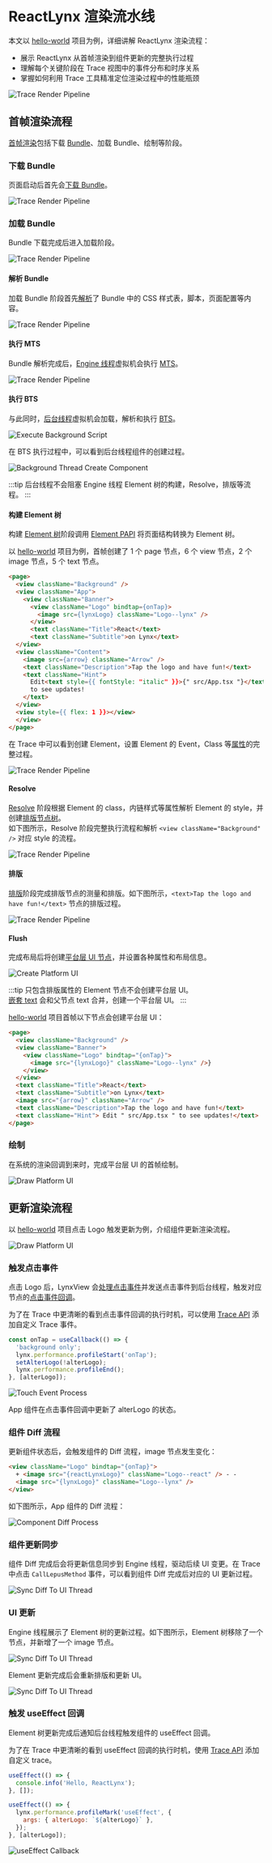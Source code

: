 <style>{`
  .full_image {
    width: 750px;
    margin: 20px;
  }
`}</style>

# ReactLynx 渲染流水线

本文以 [hello-world](https://github.com/lynx-family/lynx-examples/blob/main/examples/hello-world/) 项目为例，详细讲解 ReactLynx 渲染流程：

- 展示 ReactLynx 从首帧渲染到组件更新的完整执行过程
- 理解每个关键阶段在 Trace 视图中的事件分布和时序关系
- 掌握如何利用 Trace 工具精准定位渲染过程中的性能瓶颈

<img
  src="https://lf-lynx.tiktok-cdns.com/obj/lynx-artifacts-oss-sg/plugin/static/reactlynx-overview-trace.png"
  alt="Trace Render Pipeline"
  className="full_image"
/>

## 首帧渲染流程

[首帧渲染](/guide/spec.html#first-screen-rendering-or-fsr)包括下载 [Bundle](/guide/spec.html#lynx-bundle-or-bundle)、加载 Bundle、绘制等阶段。

### 下载 Bundle

页面启动后首先会[下载 Bundle](/guide/spec.html#load)。

<img
  src="https://lf-lynx.tiktok-cdns.com/obj/lynx-artifacts-oss-sg/plugin/static/download_lynx_bundle_trace.png"
  alt="Trace Render Pipeline"
  className="full_image"
/>

### 加载 Bundle

Bundle 下载完成后进入加载阶段。

<img
  src="https://lf-lynx.tiktok-cdns.com/obj/lynx-artifacts-oss-sg/plugin/static/first-screen-render-pipeline-in-trace-latest.png"
  alt="Trace Render Pipeline"
  className="full_image"
/>

#### 解析 Bundle

加载 Bundle 阶段首先[解析](/guide/spec.html#parse)了 Bundle 中的 CSS 样式表，脚本，页面配置等内容。

<img
  src="https://lf-lynx.tiktok-cdns.com/obj/lynx-artifacts-oss-sg/plugin/static/decode-lynx-bundle-trace.png"
  alt="Trace Render Pipeline"
  className="full_image"
/>

#### 执行 MTS

Bundle 解析完成后，[Engine 线程](/guide/spec.html#engine-thread-historically-known-as-tasm-thread)虚拟机会执行 [MTS](/guide/spec.html#main-thread-script-or-mts)。

<img
  src="https://lf-lynx.tiktok-cdns.com/obj/lynx-artifacts-oss-sg/plugin/static/execute-main-scripts-latest.png"
  alt="Trace Render Pipeline"
  className="full_image"
/>

#### 执行 BTS

与此同时，[后台线程](/guide/spec.html#background-scripting-thread-historically-known-as-js-thread)虚拟机会加载，解析和执行 [BTS](/guide/spec.html#background-thread-script-or-bts)。

<img
  src="https://lf-lynx.tiktok-cdns.com/obj/lynx-artifacts-oss-sg/plugin/static/backgound-script-execute-latest.png"
  alt="Execute Background Script"
  className="full_image"
/>

在 BTS 执行过程中，可以看到后台线程组件的创建过程。

<img
  src="https://lf-lynx.tiktok-cdns.com/obj/lynx-artifacts-oss-sg/plugin/static/background-thread-create-component-thread-latest.png"
  alt="Background Thread Create Component"
  className="full_image"
/>

:::tip
后台线程不会阻塞 Engine 线程 Element 树的构建，Resolve，排版等流程。
:::

#### 构建 Element 树

构建 [Element 树](/guide/spec.html#element-tree)阶段调用 [Element PAPI](/guide/spec.html#element-papi) 将页面结构转换为 Element 树。

以 [hello-world](https://github.com/lynx-family/lynx-examples/blob/main/examples/hello-world/) 项目为例，首帧创建了 1 个 page 节点，6 个 view 节点，2 个 image 节点，5 个 text 节点。

```html
<page>
  <view className="Background" />
  <view className="App">
    <view className="Banner">
      <view className="Logo" bindtap={onTap}>
        <image src={lynxLogo} className="Logo--lynx" />
      </view>
      <text className="Title">React</text>
      <text className="Subtitle">on Lynx</text>
  </view>
  <view className="Content">
    <image src={arrow} className="Arrow" />
    <text className="Description">Tap the logo and have fun!</text>
    <text className="Hint">
      Edit<text style={{ fontStyle: "italic" }}>{" src/App.tsx "}</text>
      to see updates!
    </text>
  </view>
  <view style={{ flex: 1 }}></view>
  </view>
</page>
```

在 Trace 中可以看到创建 Element，设置 Element 的 Event，Class 等[属性](/guide/spec.html#element-attribute-or-attribute)的完整过程。

<img
  src="https://lf-lynx.tiktok-cdns.com/obj/lynx-artifacts-oss-sg/plugin/static/construct-element-tree-trace.jpeg"
  alt="Trace Render Pipeline"
  className="full_image"
/>

#### Resolve

[Resolve](/guide/spec.html#resolve) 阶段根据 Element 的 class，内链样式等属性解析 Element 的 style，并创建[排版节点树](/guide/spec.html#layout-node-tree)。  
如下图所示，Resolve 阶段完整执行流程和解析 `<view className="Background" />` 对应 style 的流程。

<img
  src="https://lf-lynx.tiktok-cdns.com/obj/lynx-artifacts-oss-sg/plugin/static/resolve-in-trace.png"
  alt="Trace Render Pipeline"
  className="full_image"
/>

#### 排版

[排版](/guide/spec.html#layout)阶段完成排版节点的测量和排版。如下图所示，`<text>Tap the logo and have fun!</text>` 节点的排版过程。

<img
  src="https://lf-lynx.tiktok-cdns.com/obj/lynx-artifacts-oss-sg/plugin/static/layout-in-trace.png"
  alt="Trace Render Pipeline"
  className="full_image"
/>

#### Flush

完成布局后将创建[平台层 UI 节点](/guide/spec.html#platform-ui)，并设置各种属性和布局信息。

<img
  src="https://lf-lynx.tiktok-cdns.com/obj/lynx-artifacts-oss-sg/plugin/static/create-platform-ui-trace.png"
  alt="Create Platform UI"
  className="full_image"
/>

:::tip
只包含排版属性的 Element 节点不会创建平台层 UI。  
[嵌套 text](/api/elements/built-in/text.html#嵌套text) 会和父节点 text 合并，创建一个平台层 UI。
:::

[hello-world](https://github.com/lynx-family/lynx-examples/blob/main/examples/hello-world/) 项目首帧以下节点会创建平台层 UI：

```html
<page>
  <view className="Background" />
  <view className="Banner">
    <view className="Logo" bindtap="{onTap}">
      <image src="{lynxLogo}" className="Logo--lynx" />}
    </view>
  </view>
  <text className="Title">React</text>
  <text className="Subtitle">on Lynx</text>
  <image src="{arrow}" className="Arrow" />
  <text className="Description">Tap the logo and have fun!</text>
  <text className="Hint"> Edit " src/App.tsx " to see updates!</text>
</page>
```

### 绘制

在系统的渲染回调到来时，完成平台层 UI 的首帧绘制。

<img
  src="https://lf-lynx.tiktok-cdns.com/obj/lynx-artifacts-oss-sg/plugin/static/draw-in-trace.png"
  alt="Draw Platform UI"
  className="full_image"
/>

## 更新渲染流程

以 [hello-world](https://github.com/lynx-family/lynx-examples/blob/main/examples/hello-world/) 项目点击 Logo 触发更新为例，介绍组件更新渲染流程。

<img
  src="https://lf-lynx.tiktok-cdns.com/obj/lynx-artifacts-oss-sg/plugin/static/reactlynx-re-rendering-trace.png"
  alt="Draw Platform UI"
  className="full_image"
/>

### 触发点击事件

点击 Logo 后，LynxView 会[处理点击事件](/guide/spec.html#event-propagation)并发送点击事件到后台线程，触发对应节点的[点击事件回调](/guide/spec.html#event-handler)。

为了在 Trace 中更清晰的看到点击事件回调的执行时机，可以使用 [Trace API](/guide/performance/analysis-performance/trace-api) 添加自定义 Trace 事件。

```javascript {3,5}
const onTap = useCallback(() => {
  'background only';
  lynx.performance.profileStart('onTap');
  setAlterLogo(!alterLogo);
  lynx.performance.profileEnd();
}, [alterLogo]);
```

<img
  src="https://lf-lynx.tiktok-cdns.com/obj/lynx-artifacts-oss-sg/plugin/static/touch-event-trace.png"
  alt="Touch Event Process"
  className="full_image"
/>

App 组件在点击事件回调中更新了 alterLogo 的状态。

### 组件 Diff 流程

更新组件状态后，会触发组件的 Diff 流程，image 节点发生变化：

```html
<view className="Logo" bindtap="{onTap}">
  + <image src="{reactLynxLogo}" className="Logo--react" /> - -
  <image src="{lynxLogo}" className="Logo--lynx" />
</view>
```

如下图所示，App 组件的 Diff 流程：

<img
  src="https://lf-lynx.tiktok-cdns.com/obj/lynx-artifacts-oss-sg/plugin/static/component-diff-process.png"
  alt="Component Diff Process"
  className="full_image"
/>

### 组件更新同步

组件 Diff 完成后会将更新信息同步到 Engine 线程，驱动后续 UI 变更。在 Trace 中点击 `CallLepusMethod` 事件，可以看到组件 Diff 完成后对应的 UI 更新过程。

<img
  src="https://lf-lynx.tiktok-cdns.com/obj/lynx-artifacts-oss-sg/plugin/static/sync-change-to-ui-thread-latest.png"
  alt="Sync Diff To UI Thread"
  className="full_image"
/>

### UI 更新

Engine 线程展示了 Element 树的更新过程。如下图所示，Element 树移除了一个节点，并新增了一个 image 节点。

<img
  src="https://lf-lynx.tiktok-cdns.com/obj/lynx-artifacts-oss-sg/plugin/static/element-update-process.png"
  alt="Sync Diff To UI Thread"
  className="full_image"
/>

Element 更新完成后会重新排版和更新 UI。

<img
  src="https://lf-lynx.tiktok-cdns.com/obj/lynx-artifacts-oss-sg/plugin/static/ui-update-process.png"
  alt="Sync Diff To UI Thread"
  className="full_image"
/>

### 触发 useEffect 回调

Element 树更新完成后通知后台线程触发组件的 useEffect 回调。

为了在 Trace 中更清晰的看到 useEffect 回调的执行时机，使用 [Trace API](/guide/performance/analysis-performance/trace-api) 添加自定义 trace。

```javascript {6-8}
useEffect(() => {
  console.info('Hello, ReactLynx');
}, []);

useEffect(() => {
  lynx.performance.profileMark('useEffect', {
    args: { alterLogo: `${alterLogo}` },
  });
}, [alterLogo]);
```

<img
  src="https://lf-lynx.tiktok-cdns.com/obj/lynx-artifacts-oss-sg/plugin/static/useeffect-callback-trace.png"
  alt="useEffect Callback"
  className="full_image"
/>
